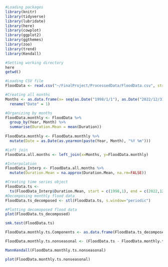 ```r
#Loading packages
library(knitr)
library(tidyverse)
library(lubridate)
library(here)
library(cowplot)
library(ggplot2)
library(ggthemes)
library(zoo)
library(trend)
library(Kendall)

#Setting working directory
here
getwd()

```
```r

#Loading CSV file
FloodData <- read.csv("~/FinalProject/ProcessedData/FloodData.csv", stringsAsFactors = TRUE)

```




```r
#Creating all months
Months <- as.data.frame(x= seq(as.Date("1998/1/1"), as.Date("2022/12/31"), by = "month")) %>%
  rename("Date" = 1)

#Organizing by months 
FloodData.monthly <- FloodData %>% 
  group_by(Year, Month) %>%
  summarise(Duration.Mean = mean(Duration))
           
FloodData.monthly <- FloodData.monthly %>%
  mutate(Date = as.Date(as.yearmon(paste(Year, Month), "%Y %m")))

#Left join
FloodData.all.months <- left_join(x=Months, y=FloodData.monthly)

#Interpolation
FloodData_Interp <- FloodData.all.months %>%
  mutate(Duration.Mean = na.approx(Duration.Mean, na.rm=FALSE))

```

```r
#Creating time series object
FloodData.ts <- 
  ts(FloodData_Interp$Duration.Mean, start = c(1998,1), end = c(2022,12), frequency=12)
#Decomposing monthly flood data
FloodData.ts_decomposed <- stl(FloodData.ts, s.window="periodic")

#Plotting decomoposed flood data
plot(FloodData.ts_decomposed)
```
```r
smk.test(FloodData.ts)
```


```r
FloodData.monthly.ts.Components <- as.data.frame(FloodData.ts_decomposed$time.series)

FloodData.monthly.ts.nonseasonal <- (FloodData.ts - FloodData.monthly.ts.Components$seasonal)

MannKendall(FloodData.monthly.ts.nonseasonal)

plot(FloodData.monthly.ts.nonseasonal)

```

